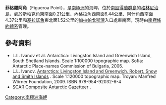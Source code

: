 {{coord|62|26|42.1|S|59|43|26.4|W|display=title}}

'''菲格羅阿角'''（Figueroa Point），是[[南極洲|南極洲]]的海岬，位於[[南設得蘭群島|南設得蘭群島]]的[[格林尼治島|格林尼治島]]，處於[[斯帕克角|斯帕克角]]東南面0.21公里、[[內格拉角|內格拉角]]西南面6.44公里、[[阿什角|阿什角]]西南面4.37公里和[[塞拉諾角|塞拉諾角]]東北面1.52公里的[[加拉帕戈斯灣|加拉帕戈斯灣]]入口處東南面，現時由[[南極條約體系|南極條約體系]]管理。

==參考資料==
* L.L. Ivanov et al. Antarctica: Livingston Island and Greenwich Island, South Shetland Islands. Scale 1:100000 topographic map. Sofia: Antarctic Place-names Commission of Bulgaria, 2005.
* L.L. Ivanov. [http://apcbg.org/image023.jpg Antarctica: Livingston Island and Greenwich, Robert, Snow and Smith Islands] {{Wayback|url=http://apcbg.org/image023.jpg |date=20080424075823 }}. Scale 1:120000 topographic map.  Troyan: Manfred Wörner Foundation, 2009.  ISBN 978-954-92032-6-4
* [http://data.aad.gov.au/aadc/gaz/scar/ SCAR Composite Antarctic Gazetteer] {{WebCite|url=https://www.webcitation.org/5ug2CfC7m?url=http://data.aad.gov.au/aadc/gaz/scar/ |date=20101202140255 |dateformat=iso }}.

{{南设得兰群岛}}

{{Antarctica-geo-stub}}

[[Category:南極洲海岬|Category:南極洲海岬]]